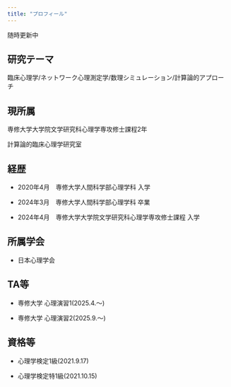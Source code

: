 ```yaml
---
title: "プロフィール"
---
```


随時更新中


## 研究テーマ


臨床心理学/ネットワーク心理測定学/数理シミュレーション/計算論的アプローチ


## 現所属


専修大学大学院文学研究科心理学専攻修士課程2年


計算論的臨床心理学研究室


## 経歴


- 2020年4月　専修大学人間科学部心理学科 入学


- 2024年3月　専修大学人間科学部心理学科 卒業


- 2024年4月　専修大学大学院文学研究科心理学専攻修士課程 入学




## 所属学会


- 日本心理学会


## TA等

- 専修大学 心理演習1(2025.4.～)

- 専修大学 心理演習2(2025.9.～)


## 資格等



- 心理学検定1級(2021.9.17)


- 心理学検定特1級(2021.10.15)